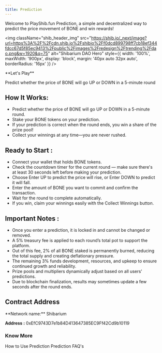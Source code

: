 ```yaml
---
title: Prediction
---
```


Welcome to PlayShib.fun Prediction, a simple and decentralized way to predict the price movement of BONE and win rewards!

<img
  className="shib_header_img"
  src="https://shib.io/_next/image?url=https%3A%2F%2Fcdn.shib.io%2Fshibio%2Ff0dcd899798ff7cb18ef344fdcc67d5f85ec9413%2Fpublic%2Fimages%2Fredesign%2Ftrending%2Fdao.png&w=1920&q=75"
  alt="Shibarium DAO Hero"
  style={{ width: '100%', maxWidth: '900px', display: 'block', margin: '40px auto 32px auto', borderRadius: '16px' }}
/>


<Tip>
**Let's Play**

Predict whether the price of BONE will go UP or DOWN in a 5-minute round
</Tip>

## How It Works:

- Predict whether the price of BONE will go UP or DOWN in a 5-minute round.
- Stake your BONE tokens on your prediction.
- If your prediction is correct when the round ends, you win a share of the prize pool!
- Collect your winnings at any time—you are never rushed.

## Ready to Start :

- Connect your wallet that holds BONE tokens.
- Check the countdown timer for the current round — make sure there's at least 30 seconds left before making your prediction.
- Choose Enter UP to predict the price will rise, or Enter DOWN to predict it will fall.
- Enter the amount of BONE you want to commit and confirm the transaction.
- Wait for the round to complete automatically.
- If you win, claim your winnings easily with the Collect Winnings button.

## Important Notes :

- Once you enter a prediction, it is locked in and cannot be changed or removed.
- A 5% treasury fee is applied to each round’s total pot to support the platform.
- Out of this fee, 2% of all BONE staked is permanently burned, reducing the total supply and creating deflationary pressure.
- The remaining 3% funds development, resources, and upkeep to ensure continued growth and reliability.
- Prize pools and multipliers dynamically adjust based on all users' predictions.
- Due to blockchain finalization, results may sometimes update a few seconds after the round ends.

## Contract Address

<CardGroup cols={1}>
**Network name:** Shibarium

**Address :** 0xEfC9743D7e1b84D413647385EC9Ff42Cd9b10119
</CardGroup>


### Know More

<CardGroup cols={2}>
  <Card title="How To" icon="window" href="prediction-guide">
    How to Use Prediction
  </Card>
  <Card title="FAQ" icon="coins" href="prediction-faq">
    Prediction FAQ's
  </Card>
</CardGroup>



